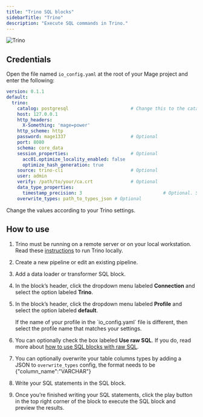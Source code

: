 ```yaml
---
title: "Trino SQL blocks"
sidebarTitle: "Trino"
description: "Execute SQL commands in Trino."
---
```


<img
  alt="Trino"
  src="https://dbdb.io/media/logos/trino.png"
/>

## Credentials

Open the file named `io_config.yaml` at the root of your Mage project and enter the following:

```yaml
version: 0.1.1
default:
  trino:
    catalog: postgresql                       # Change this to the catalog of your choice
    host: 127.0.0.1
    http_headers:
      X-Something: 'mage=power'
    http_scheme: http
    password: mage1337                        # Optional
    port: 8080
    schema: core_data
    session_properties:                       # Optional
      acc01.optimize_locality_enabled: false
      optimize_hash_generation: true
    source: trino-cli                         # Optional
    user: admin
    verify: /path/to/your/ca.crt              # Optional
    data_type_properties:
      timestamp_precision: 3                              # Optional. Set TIMESTAMP(n) precision
    overwrite_types: path_to_types_json # Optional
```

<Note>Change the values according to your Trino settings.</Note>

## How to use

1. Trino must be running on a remote server or on your local workstation.
Read these [instructions](https://github.com/mage-ai/mage-ai/blob/master/mage_integrations/mage_integrations/destinations/trino/README.md#run-trino-locally)
to run Trino locally.

1. Create a new pipeline or edit an existing pipeline.

1. Add a data loader or transformer SQL block.

1. In the block’s header, click the dropdown menu labeled <b>Connection</b> and select the option
labeled <b>Trino</b>.

1. In the block’s header, click the dropdown menu labeled <b>Profile</b> and select the option
labeled <b>default</b>.

    <Note>
        If the name of your profile in the `io_config.yaml` file is different,
        then select the profile name that matches your settings.
    </Note>

1. You can optionally check the box labeled <b>Use raw SQL</b>.
If you do, read more about [how to use SQL blocks with raw SQL](/guides/blocks/sql-blocks#using-raw-sql).

1. You can optionally overwrite your table columns types by adding a JSON to `overwrite_types` config, the format needs to be {"column_name":"VARCHAR"}

1. Write your SQL statements in the SQL block.

1. Once you’re finished writing your SQL statements,
click the play button in the top right corner of the block to execute the SQL block and preview
the results.
